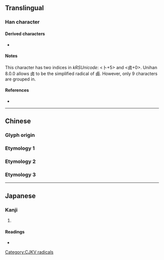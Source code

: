 {{also|滷|鹵|齿}}
{{character info/new}}
==Translingual==

===Han character===
{{Han char|rn=25|rad=卜|as=05|sn=9|four=2160|canj=YWK|ids=⿴占キ}}

====Derived characters====
* {{l|mul|[[硵]], [[禼]], [[鹾]], [[𠧟]], [[𠧤]], [[𠨄]], [[𠳱]], [[𫜊]], [[𫠗]], [[𫼵]], [[𬸵]], [[𬸶]], [[𬸷]], [[𬸸]], [[𬸹]]}}

====Notes====
This character has two indices in ''kRSUnicode'': <卜+5> and <卤+0>. Unihan 8.0.0 allows 卤 to be the simplified radical of 鹵. However, only 9 characters are grouped in.

====References====
* {{Han ref|kx=0158.100|dkj=02794|hdz=74609.020|uh=5364|ud=21348}}

----

==Chinese==

===Glyph origin===
{{Han etym}}

===Etymology 1===
{{zh-see|西|v}}

===Etymology 2===
{{zh-see|鹵}}

===Etymology 3===
{{zh-see|滷}}

----

==Japanese==

===Kanji===
{{ja-kanji|grade=|rs=卜05}}

# {{defn|lang=ja|sort=卜05}}

====Readings====
* {{ja-readings|on=[[せい]] (sei)|kun=}}

[[Category:CJKV radicals]]